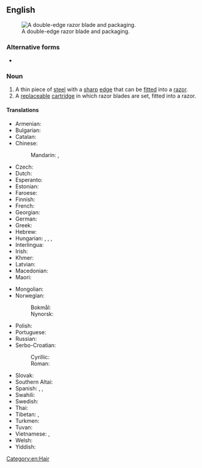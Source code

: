 {{also|razorblade|razor-blade}}
==English==
[[File:Rasierklinge.jpg|thumb|A double-edge razor blade and packaging.]]

===Alternative forms===
* {{alter|en|razorblade}}

===Noun===
{{en-noun}}

# A thin piece of [[steel]] with a [[sharp]] [[edge]] that can be [[fitted]] into a [[razor]].
# A [[replaceable]] [[cartridge]] in which razor blades are set, fitted into a razor.

====Translations====
{{trans-top|razor blade}}
* Armenian: {{t|hy|[[ածելի|ածելու]] [[սայր]]}}
* Bulgarian: {{t|bg|ножче за бръснене}}
* Catalan: {{t|ca|fulla d'afaitar|f}}
* Chinese:
*: Mandarin: {{t|cmn|剃鬚刀片}}, {{t|cmn|剃须刀片|tr=tìxūdāopiàn}}
* Czech: {{t+|cs|žiletka|f}}
* Dutch: {{t+|nl|scheermesje|n}}
* Esperanto: {{t|eo|razoklingo}}
* Estonian: {{t|et|žilett}}
* Faroese: {{t|fo|rakiblað|n}}
* Finnish: {{t+|fi|partaterä}}
* French: {{t+|fr|lame de rasoir|f}}
* Georgian: {{t-needed|ka}}
* German: {{t+|de|Rasierklinge|f}}
* Greek: {{t|el|ξυριστική λεπίδα|f}}
* Hebrew: {{t+|he|סכין גילוח|alt=סַכִּין גִּלּוּחַ|m|f|tr=sakín giluákh}}
* Hungarian: {{t+|hu|borotvapenge}}, {{t|hu|zsilettpenge}}, {{t+|hu|penge}}, {{t|hu|zsilett}}
* Interlingua: {{t|ia|lamina de rasorio}}
* Irish: {{t|ga|lann rásúir|f}}
* Khmer: {{t-needed|km}}
* Latvian: {{t+|lv|žilete}}
* Macedonian: {{t|mk|жиле́т|m}}
* Maori: {{t|mi|mataheu}}
{{trans-mid}}
* Mongolian: {{t-needed|mn}}
* Norwegian:
*: Bokmål: {{t|nb|barberblad|n}}
*: Nynorsk: {{t|nn|barberblad|n}}
* Polish: {{t+|pl|żyletka|f}}
* Portuguese: {{t|pt|lâmina de barbear|f}}
* Russian: {{t+|ru|ле́звие|n}}
* Serbo-Croatian:
*: Cyrillic: {{t|sh|жилет|m}}
*: Roman: {{t+|sh|žilet|m}}
* Slovak: {{t|sk|žiletka|f}}
* Southern Altai: {{t|alt|мис}}
* Spanish: {{t+|es|cuchilla|f}}, {{t|es|razuradora|f}}, {{t|es|[[hoja]] de [[afeitar]]|f}}
* Swahili: {{t+|sw|wembe}}
* Swedish: {{t+|sv|rakblad|n}}
* Thai: {{t|th|ใบมีดโกน}}
* Tibetan: {{t|bo|སྤུ་གྲིའི་ཁ}}, {{t|bo|སྐྲ་གྲིའི་ཁ}}
* Turkmen: {{t|tk|lezwiýa}}
* Tuvan: {{t|tyv|бис}}
* Vietnamese: {{t|vi|dao lam}}, {{t|vi|lưỡi lam}}
* Welsh: {{t|cy|llafn rasel|m}}
* Yiddish: {{t|yi|גאָלמעסערל|n}}
{{trans-bottom}}

[[Category:en:Hair]]